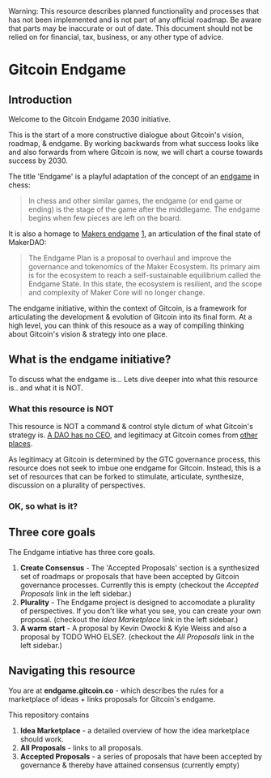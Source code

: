 
<Callout type="warning">
  Warning: This resource describes planned functionality and processes that has
  not been implemented and is not part of any official roadmap. Be aware that parts may be inaccurate or out of
  date.  This document should not be relied on for financial, tax, business, or any other type of advice.
</Callout>

# Gitcoin Endgame

## Introduction

Welcome to the Gitcoin Endgame 2030 initiative.

This is the start of a more constructive dialogue about Gitcoin's vision, roadmap, & endgame.  By working backwards from what success looks like and also forwards from where Gitcoin is now, we will chart a course towards success by 2030.

The title 'Endgame' is a playful adaptation of the concept of an [endgame](https://en.wikipedia.org/wiki/Chess_endgame) in chess:

> In chess and other similar games, the endgame (or end game or ending) is the stage of the game after the middlegame. The endgame begins when few pieces are left on the board.

It is also a homage to [Makers endgame](https://endgame.makerdao.com/endgame/overview) [1](https://twitter.com/runekek/status/1688571159367823360), an articulation of the final state of MakerDAO:

> The Endgame Plan is a proposal to overhaul and improve the governance and tokenomics of the Maker Ecosystem. Its primary aim is for the ecosystem to reach a self-sustainable equilibrium called the Endgame State. In this state, the ecosystem is resilient, and the scope and complexity of Maker Core will no longer change.

The endgame initiative, within the context of Gitcoin, is a framework for articulating the development & evolution of Gitcoin into its final form.  At a high level, you can think of this resouce as a way of compiling thinking about Gitcoin's vision & strategy into one place. 

## What is the endgame initiative?

To discuss what the endgame is... Lets dive deeper into what this resource is.. and what it is NOT.

### What this resource is NOT

This resource is NOT a command & control style dictum of what Gitcoin's strategy is.  [A DAO has no CEO](https://gov.gitcoin.co/t/a-dao-has-no-ceo/9852), and legitimacy at Gitcoin comes from [other places](https://gov.gitcoin.co/t/consent-of-the-governed-and-legitimacy-by-process-in-gitcoindao/9778).

As legitimacy at Gitcoin is determined by the GTC governance process, this resource does not seek to imbue one endgame for Gitcoin.   Instead, this is a set of resources that can be forked to stimulate, articulate, synthesize, discussion on a plurality of perspectives.

### OK, so what is it?

## Three core goals

The Endgame intiative has three core goals.
1. **Create Consensus** - The 'Accepted Proposals' section is a synthesized set of roadmaps or proposals that have been accepted by Gitcoin governance processes.  Currently this is empty  (checkout the *Accepted Proposals* link in the left sidebar.)
2. **Plurality** - The Endgame project is designed to accomodate a plurality of perspectives.  If you don't like what you see, you can create your own proposal.
    (checkout the *Idea Marketplace* link in the left sidebar.)
3. **A warm start** - A proposal by Kevin Owocki & Kyle Weiss and also a proposal by TODO WHO ELSE?.
    (checkout the *All Proposals* link in the left sidebar.)


## Navigating this resource

You are at **endgame.gitcoin.co** - which describes the rules for a marketplace of ideas + links proposals for Gitcoin's endgame.  

This repository contains
1. **Idea Marketplace** - a detailed overview of how the idea marketplace should work.
2. **All Proposals** - links to all proposals.
3. **Accepted Proposals** - a series of proposals that have been accepted by governance & thereby have attained consensus (currently empty)

